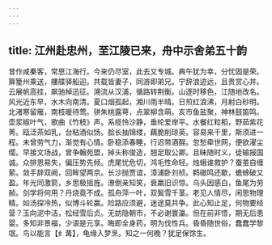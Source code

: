 ```yaml
---
---
---
```

title: 江州赴忠州，至江陵已来，舟中示舍弟五十韵
---



昔作咸秦客，常思江海行。今来仍尽室，此去又专城。典午犹为幸，分忧固是荣。箳篂州乘送，艛艓驿船迎。共载皆妻子，同游即弟兄。宁辞浪迹远，且贵赏心并。云展帆高挂，飙驰棹迅征。溯流从汉浦，循路转荆衡。山逐时移色，江随地改名。风光近东早，水木向南清。夏口烟孤起，湘川雨半晴。日煎红浪沸，月射白砂明。北渚寒留雁，南枝暖待莺。骈朱桃露萼，点翠柳含萌。亥市鱼盐聚，神林鼓笛鸣。壶浆椒叶气，歌曲《竹枝》声。系缆怜沙静，垂纶爱岸平。水餐红粒稻，野茹紫花菁。瓯泛茶如乳，台粘酒似饧。脍长抽锦缕，藕脆削琼英。容易来千里，斯须进一程。未曾劳气力，渐觉有心情。卧稳添春睡，行迟带酒酲。忽愁牵世网，便欲濯尘缨。早接文场战，曾争翰苑盟，掉头称俊造，翘足取公卿。且昧随时义，徒输报国诚。众排恩易失，偏压势先倾。虎尾忧危切，鸿毛性命轻。烛蛾谁救护？蚕茧自缠萦。敛手辞双阙，回眸望两京。长沙抛贾谊，漳浦卧刘桢。鹈磝鸣还歇，蟾蜍破又盈。年光同激箭，乡思极摇旌。潦倒亲知笑，衰羸旧识惊。乌头因感白，鱼尾为劳赪。剑学将何用？丹烧竟不成。孤舟萍一叶，双鬓雪千茎。老见人情尽，闲思物理精。如汤探冷热，似博斗轮赢。险路应须避，迷途莫共争。此心知止足，何物要经营？玉向泥中洁，松经雪后贞。无妨隐朝市，不必谢寰瀛。但在前非悟，期无后患婴。多知非景福，少语是元享。晦即全身药，明为伐性兵。昏昏随世俗，蠢蠢学黎氓。鸟以能言【纟冓】，龟缘入梦烹。知之一何晚？犹足保馀生。
